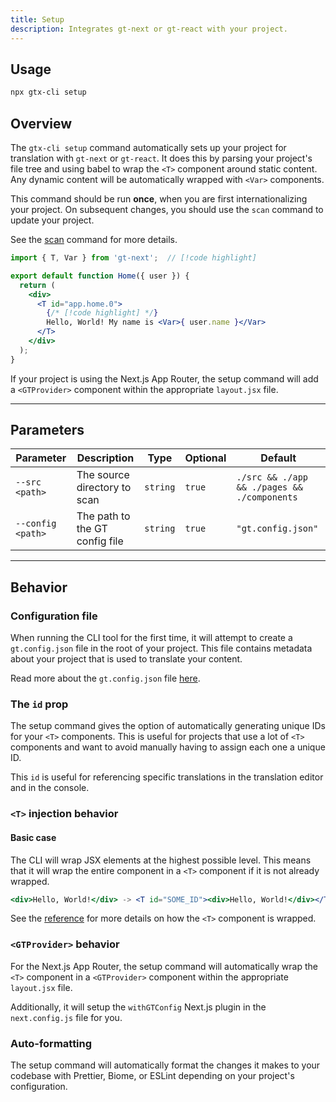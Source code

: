 ```yaml
---
title: Setup
description: Integrates gt-next or gt-react with your project.
---
```

## Usage

```bash
npx gtx-cli setup
```

## Overview

The `gtx-cli setup` command automatically sets up your project for translation with `gt-next` or `gt-react`.
It does this by parsing your project's file tree and using babel to wrap the `<T>` component around static content.
Any dynamic content will be automatically wrapped with `<Var>` components.

This command should be run **once**, when you are first internationalizing your project.
On subsequent changes, you should use the `scan` command to update your project.

See the [scan](/docs/cli/scan) command for more details.


```jsx title="src/app/Home.js"
import { T, Var } from 'gt-next';  // [!code highlight]

export default function Home({ user }) {
  return (
    <div>
      <T id="app.home.0">
        {/* [!code highlight] */}
        Hello, World! My name is <Var>{ user.name }</Var>
      </T>
    </div>
  );
}
```

If your project is using the Next.js App Router, the setup command will add a `<GTProvider>` component within the appropriate `layout.jsx` file.

---

## Parameters

| Parameter       | Description                                      | Type    | Optional | Default         |
|-----------------|--------------------------------------------------|---------|----------|-----------------|
| `--src <path>`           | The source directory to scan                     | `string`  | `true`     |  `./src && ./app && ./pages && ./components` |
| `--config <path>`        | The path to the GT config file                   | `string`  | `true`     | `"gt.config.json"` |

---

## Behavior

### Configuration file

When running the CLI tool for the first time, it will attempt to create a `gt.config.json` file in the root of your project.
This file contains metadata about your project that is used to translate your content.

Read more about the `gt.config.json` file [here](/docs/cli/reference/config).

### The `id` prop

The setup command gives the option of automatically generating unique IDs for your `<T>` components.
This is useful for projects that use a lot of `<T>` components and want to avoid manually having to assign each one a unique ID.

This `id` is useful for referencing specific translations in the translation editor and in the console.

### `<T>` injection behavior

#### Basic case

The CLI will wrap JSX elements at the highest possible level.
This means that it will wrap the entire component in a `<T>` component if it is not already wrapped.

```jsx
<div>Hello, World!</div> -> <T id="SOME_ID"><div>Hello, World!</div></T>
```

See the [reference](/docs/cli/reference/wrapping) for more details on how the `<T>` component is wrapped.

### `<GTProvider>` behavior

For the Next.js App Router, the setup command will automatically wrap the `<T>` component in a `<GTProvider>` component within the appropriate `layout.jsx` file.

Additionally, it will setup the `withGTConfig` Next.js plugin in the `next.config.js` file for you.

### Auto-formatting

The setup command will automatically format the changes it makes to your codebase with Prettier, Biome, or ESLint depending on your project's configuration.

